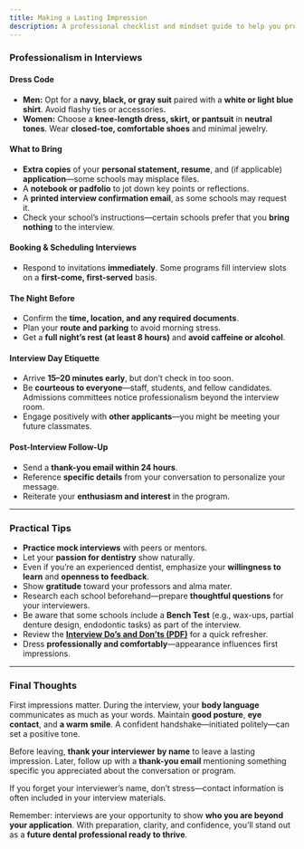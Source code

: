 ```yaml
---
title: Making a Lasting Impression
description: A professional checklist and mindset guide to help you present your best self during dental school interviews
---
```


### Professionalism in Interviews

#### Dress Code

- **Men:** Opt for a **navy, black, or gray suit** paired with a **white or light blue shirt**. Avoid flashy ties or accessories.
- **Women:** Choose a **knee-length dress, skirt, or pantsuit** in **neutral tones**. Wear **closed-toe, comfortable shoes** and minimal jewelry.

#### What to Bring

- **Extra copies** of your **personal statement, resume**, and (if applicable) **application**—some schools may misplace files.
- A **notebook or padfolio** to jot down key points or reflections.
- A **printed interview confirmation email**, as some schools may request it.
- Check your school’s instructions—certain schools prefer that you **bring nothing** to the interview.

#### Booking & Scheduling Interviews

- Respond to invitations **immediately**. Some programs fill interview slots on a **first-come, first-served** basis.

#### The Night Before

- Confirm the **time, location, and any required documents**.
- Plan your **route and parking** to avoid morning stress.
- Get a **full night’s rest (at least 8 hours)** and **avoid caffeine or alcohol**.

#### Interview Day Etiquette

- Arrive **15–20 minutes early**, but don’t check in too soon.
- Be **courteous to everyone**—staff, students, and fellow candidates. Admissions committees notice professionalism beyond the interview room.
- Engage positively with **other applicants**—you might be meeting your future classmates.

#### Post-Interview Follow-Up

- Send a **thank-you email within 24 hours**.
- Reference **specific details** from your conversation to personalize your message.
- Reiterate your **enthusiasm and interest** in the program.

---

### Practical Tips

- **Practice mock interviews** with peers or mentors.
- Let your **passion for dentistry** show naturally.
- Even if you’re an experienced dentist, emphasize your **willingness to learn** and **openness to feedback**.
- Show **gratitude** toward your professors and alma mater.
- Research each school beforehand—prepare **thoughtful questions** for your interviewers.
- Be aware that some schools include a **Bench Test** (e.g., wax-ups, partial denture design, endodontic tasks) as part of the interview.
- Review the [**Interview Do’s and Don’ts (PDF)**](/files/interview-dos-donts.pdf) for a quick refresher.
- Dress **professionally and comfortably**—appearance influences first impressions.

---

### Final Thoughts

First impressions matter. During the interview, your **body language**
communicates as much as your words. Maintain **good posture**, **eye contact**,
and **a warm smile**. A confident handshake—initiated politely—can set a
positive tone.

Before leaving, **thank your interviewer by name** to leave a lasting
impression. Later, follow up with a **thank-you email** mentioning something
specific you appreciated about the conversation or program.

If you forget your interviewer’s name, don’t stress—contact information is often
included in your interview materials.

Remember: interviews are your opportunity to show **who you are beyond your
application**. With preparation, clarity, and confidence, you’ll stand out as a
**future dental professional ready to thrive**.
